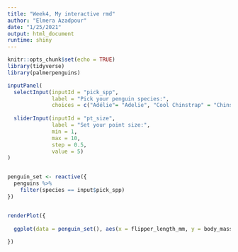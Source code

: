 ```yaml
---
title: "Week4, My interactive rmd"
author: "Elmera Azadpour"
date: "1/25/2021"
output: html_document
runtime: shiny
---
```


```r
knitr::opts_chunk$set(echo = TRUE)
library(tidyverse)
library(palmerpenguins)
```

```r

inputPanel(
  selectInput(inputId = "pick_spp",
              label = "Pick your penguin species:",
              choices = c("Adélie"= "Adelie", "Cool Chinstrap" = "Chinstrap", "Gentoo"), selected = "Gentoo"),
  
  sliderInput(inputId = "pt_size",
              label = "Set your point size:",
              min = 1,
              max = 10,
              step = 0.5,
              value = 5)
)


penguin_set <- reactive({
  penguins %>% 
    filter(species == input$pick_spp)
})


renderPlot({
  
  ggplot(data = penguin_set(), aes(x = flipper_length_mm, y = body_mass_g)) + geom_point(size = input$pt_size)
  
})


```



